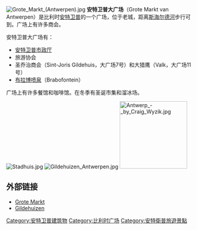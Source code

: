 [[File:Grote_Markt_(Antwerpen).jpg|thumb]]
'''安特卫普大广场'''（Grote Markt van Antwerpen）是比利时[[安特卫普|安特卫普]]的一个广场，位于老城，距离[[斯海尔德河|斯海尔德河]]步行可到。广场上有许多商会。

安特卫普大广场有： 
*[[安特卫普市政厅|安特卫普市政厅]]
*旅游协会 
*圣乔治商会（Sint-Joris Gildehuis，大广场7号）和大猎鹰（Valk，大广场11号）
*[[布拉博喷泉|布拉博喷泉]]（Brabofontein）

广场上有许多餐馆和咖啡馆。在冬季有圣诞市集和溜冰场。
<div class="afbnaastelkaar" >
[[File:Stadhuis.jpg|thumb]]
[[File:Gildehuizen_Antwerpen.jpg|thumb]]
[[File:Antwerp_-_by_Craig_Wyzik.jpg|180px]]
</div>
{{clear|left}}

==外部链接==
* [http://www.kunsttrip.nl/steden/antwerpen/grote_markt.htm Grote Markt] {{Wayback|url=http://www.kunsttrip.nl/steden/antwerpen/grote_markt.htm |date=20200801064738 }}
* [http://www.belgiumview.com/otl1/pa000049.php4 Gildehuizen] {{Wayback|url=http://www.belgiumview.com/otl1/pa000049.php4 |date=20200801060343 }}

{{commons category|Grote Markt in Antwerp}}

[[Category:安特卫普建筑物|Category:安特卫普建筑物]]
[[Category:比利时广场|Category:比利时广场]]
[[Category:安特衛普旅遊景點|Category:安特衛普旅遊景點]]